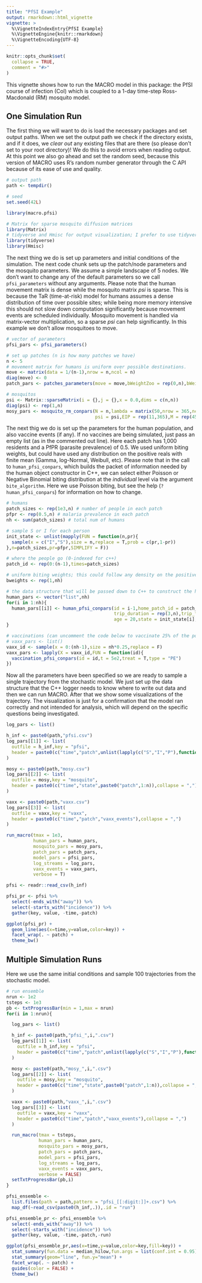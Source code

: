```yaml
---
title: "PfSI Example"
output: rmarkdown::html_vignette
vignette: >
  %\VignetteIndexEntry{PfSI Example}
  %\VignetteEngine{knitr::rmarkdown}
  %\VignetteEncoding{UTF-8}
---
```


```r
knitr::opts_chunk$set(
  collapse = TRUE,
  comment = "#>"
)
```

This vignette shows how to run the MACRO model in this package: the PfSI course of infection (CoI) which is coupled to a 1-day time-step Ross-Macdonald (RM) mosquito model.

## One Simulation Run

The first thing we will want to do is load the necessary packages and set output paths. When we set the output path we check if the directory exists, and if it does, we *clear out* any existing files that are there (so please don't set to your root directory)! We do this to avoid errors when reading output. At this point we also go ahead and set the random seed, because this version of MACRO uses R's random number generator through the C API because of its ease of use and quality.

```r
# output path
path <- tempdir()

# seed
set.seed(42L)

library(macro.pfsi)

# Matrix for sparse mosquito diffusion matrices
library(Matrix)
# tidyverse and Hmisc for output visualization; I prefer to use tidyverse but the output can be analyzed with base plots just fine
library(tidyverse)
library(Hmisc)
```

The next thing we do is set up parameters and initial conditions of the simulation. The next code chunk sets up the patch/node parameters and the mosquito parameters. We assume a simple landscape of 5 nodes. We don't want to change any of the default parameters so we call `pfsi_parameters` without any arguments. Please note that the human movement matrix is dense while the mosquito matrix _psi_ is sparse. This is because the TaR (time-at-risk) model for humans assumes a dense distribution of time over possible sites; while being more memory intensive this should not slow down computation significantly because movement events are scheduled individually. Mosquito movement is handled via matrix-vector multiplication, so a sparse _psi_ can help significantly. In this example we don't allow mosquitoes to move.

```r
# vector of parameters
pfsi_pars <- pfsi_parameters()

# set up patches (n is how many patches we have)
n <- 5
# movement matrix for humans is uniform over possible destinations.
move <- matrix(data = 1/(n-1),nrow = n,ncol = n)
diag(move) <- 0
patch_pars <- patches_parameters(move = move,bWeightZoo = rep(0,n),bWeightZootox = rep(0,n),reservoir = rep(F,n),res_EIR = rep(0,n))

# mosquitos
psi <- Matrix::sparseMatrix(i = {},j = {},x = 0.0,dims = c(n,n))
diag(psi) <- rep(1,n)
mosy_pars <- mosquito_rm_conpars(N = n,lambda = matrix(50,nrow = 365,ncol = n),
                                 psi = psi,EIP = rep(11,365),M = rep(450,n),Y = rep(0,n),Z = rep(0,n))
```

The next thig we do is set up the parameters for the human population, and also vaccine events (if any). If no vaccines are being simulated, just pass an empty list (as in the commented out line). Here each patch has 1,000 residents and a PfPR (parasite prevalence) of 0.5. We used uniform biting weights, but could have used any distribution on the positive reals with finite mean (Gamma, log-Normal, Weibull, etc). Please note that in the call to `human_pfsi_conpars`, which builds the packet of information needed by the human object constructor in C++, we can select either Poisson or Negative Binomial biting distribution at the _individual_ level via the argument `bite_algorithm`. Here we use Poisson biting, but see the help (`?human_pfsi_conpars`) for information on how to change.

```r
# humans
patch_sizes <- rep(1e3,n) # number of people in each patch
pfpr <- rep(0.5,n) # malaria prevalence in each patch
nh <- sum(patch_sizes) # total num of humans

# sample S or I for each person
init_state <- unlist(mapply(FUN = function(n,pr){
  sample(x = c("I","S"),size = n,replace = T,prob = c(pr,1-pr))
},n=patch_sizes,pr=pfpr,SIMPLIFY = F))

# where the people go (0-indexed for c++)
patch_id <- rep(0:(n-1),times=patch_sizes)

# uniform biting weights; this could follow any density on the positive reals (gamma, log-normal, weibull, etc.)
bweights <- rep(1,nh)

# the data structure that will be passed down to C++ to construct the human pop
human_pars <- vector("list",nh)
for(i in 1:nh){
  human_pars[[i]] <- human_pfsi_conpars(id = i-1,home_patch_id = patch_id[i],
                                        trip_duration = rep(3,n),trip_frequency = 1/20,bweight = bweights[i],
                                        age = 20,state = init_state[i],bite_algorithm = 0)
}

# vaccinations (can uncomment the code below to vaccinate 25% of the population at day 500)
# vaxx_pars <- list()
vaxx_id <- sample(x = 0:(nh-1),size = nh*0.25,replace = F)
vaxx_pars <- lapply(X = vaxx_id,FUN = function(id){
  vaccination_pfsi_conpars(id = id,t = 5e2,treat = T,type = "PE")
})
```

Now all the parameters have been specified so we are ready to sample a single trajectory from the stochastic model. We just set up the data structure that the C++ logger needs to know where to write out data and then we can run MACRO. After that we show some visualizations of the trajectory. The visualization is just for a confirmation that the model ran correctly and not intended for analysis, which will depend on the specific questions being investigated.

```r
log_pars <- list()

h_inf <- paste0(path,"pfsi.csv")
log_pars[[1]] <- list(
  outfile = h_inf,key = "pfsi",
  header = paste0(c("time","patch",unlist(lapply(c("S","I","P"),function(x){paste0(x,c("_visitor","_resident_home","_resident_away"))})),"incidence_resident","incidence_traveller"),collapse = ",")
)

mosy <- paste0(path,"mosy.csv")
log_pars[[2]] <- list(
  outfile = mosy,key = "mosquito",
  header = paste0(c("time","state",paste0("patch",1:n)),collapse = ",")
)

vaxx <- paste0(path,"vaxx.csv")
log_pars[[3]] <- list(
  outfile = vaxx,key = "vaxx",
  header = paste0(c("time","patch","vaxx_events"),collapse = ",")
)

run_macro(tmax = 1e3,
          human_pars = human_pars,
          mosquito_pars = mosy_pars,
          patch_pars = patch_pars,
          model_pars = pfsi_pars,
          log_streams = log_pars,
          vaxx_events = vaxx_pars,
          verbose = T)

pfsi <- readr::read_csv(h_inf)

pfsi_pr <- pfsi %>%
  select(-ends_with("away")) %>%
  select(-starts_with("incidence")) %>%
  gather(key, value, -time,-patch)

ggplot(pfsi_pr) +
  geom_line(aes(x=time,y=value,color=key)) +
  facet_wrap(. ~ patch) +
  theme_bw()
```


## Multiple Simulation Runs

Here we use the same initial conditions and sample 100 trajectories from the stochastic model.

```r
# run ensemble
nrun <- 1e2
tsteps <- 1e3
pb <- txtProgressBar(min = 1,max = nrun)
for(i in 1:nrun){

  log_pars <- list()

  h_inf <- paste0(path,"pfsi_",i,".csv")
  log_pars[[1]] <- list(
    outfile = h_inf,key = "pfsi",
    header = paste0(c("time","patch",unlist(lapply(c("S","I","P"),function(x){paste0(x,c("_visitor","_resident_home","_resident_away"))})),"incidence_resident","incidence_traveller"),collapse = ",")
  )

  mosy <- paste0(path,"mosy_",i,".csv")
  log_pars[[2]] <- list(
    outfile = mosy,key = "mosquito",
    header = paste0(c("time","state",paste0("patch",1:n)),collapse = ",")
  )

  vaxx <- paste0(path,"vaxx_",i,".csv")
  log_pars[[3]] <- list(
    outfile = vaxx,key = "vaxx",
    header = paste0(c("time","patch","vaxx_events"),collapse = ",")
  )

  run_macro(tmax = tsteps,
            human_pars = human_pars,
            mosquito_pars = mosy_pars,
            patch_pars = patch_pars,
            model_pars = pfsi_pars,
            log_streams = log_pars,
            vaxx_events = vaxx_pars,
            verbose = FALSE)
  setTxtProgressBar(pb,i)
}

pfsi_ensemble <-
  list.files(path = path,pattern = "pfsi_[[:digit:]]+.csv") %>%
  map_df(~read_csv(paste0(h_inf,.)),.id = "run")

pfsi_ensemble_pr <- pfsi_ensemble %>%
  select(-ends_with("away")) %>%
  select(-starts_with("incidence")) %>%
  gather(key, value, -time,-patch,-run)

ggplot(pfsi_ensemble_pr,aes(x=time,y=value,color=key,fill=key)) +
  stat_summary(fun.data = median_hilow,fun.args = list(conf.int = 0.95),geom = "ribbon",alpha=0.4,color=NA) +
  stat_summary(geom="line", fun.y="mean") +
  facet_wrap(. ~ patch) +
  guides(color = FALSE) +
  theme_bw()
```

